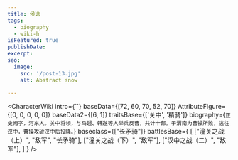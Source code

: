 ```yaml
---
title: 侯选
tags:
  - biography
  - wiki-h
isFeatured: true
publishDate:
excerpt:
seo:
  image:
    src: '/post-13.jpg'
    alt: Abstract snow

---
```



<CharacterWiki
  intro={``}
  baseData={[72, 60, 70, 52, 70]}
  AttributeFigure={[0, 0, 0, 0, 0]}
  baseData2={[6, 1]}
  traitsBase={['关中', '精骑']}
  biography={`正史阙字，河东人。关中将领，与马超、韩遂等人举兵反曹，共计十部。于渭南为曹操所败，逃往汉中，曹操攻破汉中后投降。`}
  baseclass={["长矛骑"]}
  battlesBase={
    [
      ["潼关之战（上）", "敌军", "长矛骑"],
      ["潼关之战（下）", "敌军"],
      ["汉中之战（二）", "敌军"],
    ]
  }
/>
